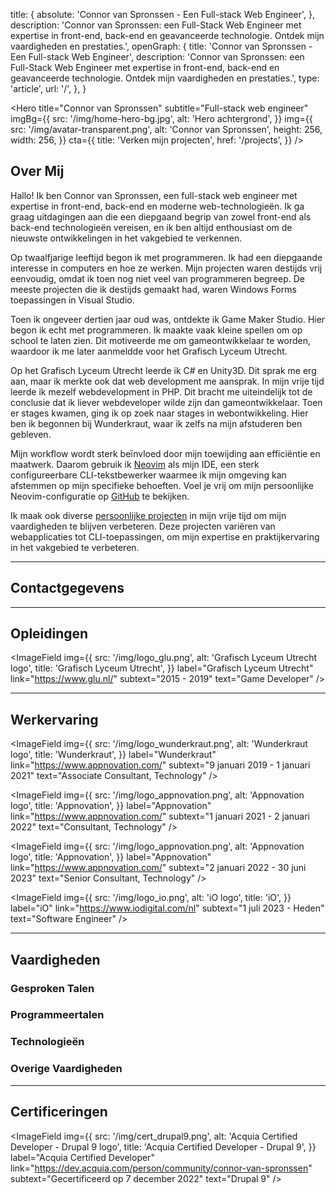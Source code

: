 
  title: {
    absolute: 'Connor van Spronssen - Een Full-stack Web Engineer',
  },
  description:
    'Connor van Spronssen: een Full-Stack Web Engineer met expertise in front-end, back-end en geavanceerde technologie. Ontdek mijn vaardigheden en prestaties.',
  openGraph: {
    title: 'Connor van Spronssen - Een Full-stack Web Engineer',
    description:
      'Connor van Spronssen: een Full-Stack Web Engineer met expertise in front-end, back-end en geavanceerde technologie. Ontdek mijn vaardigheden en prestaties.',
    type: 'article',
    url: '/',
  },
}

<Hero
  title="Connor van Spronssen"
  subtitle="Full-stack web engineer"
  imgBg={{
    src: '/img/home-hero-bg.jpg',
    alt: 'Hero achtergrond',
  }}
  img={{
    src: '/img/avatar-transparent.png',
    alt: 'Connor van Spronssen',
    height: 256,
    width: 256,
  }}
  cta={{
    title: 'Verken mijn projecten',
    href: '/projects',
  }}
/>

<ContentContainer>

## Over Mij

Hallo! Ik ben Connor van Spronssen, een full-stack web engineer met expertise in front-end, back-end en moderne web-technologieën.
Ik ga graag uitdagingen aan die een diepgaand begrip van zowel front-end als back-end technologieën vereisen,
en ik ben altijd enthousiast om de nieuwste ontwikkelingen in het vakgebied te verkennen.

Op twaalfjarige leeftijd begon ik met programmeren.
Ik had een diepgaande interesse in computers en hoe ze werken.
Mijn projecten waren destijds vrij eenvoudig, omdat ik toen nog niet veel van programmeren begreep.
De meeste projecten die ik destijds gemaakt had, waren Windows Forms toepassingen in Visual Studio.

Toen ik ongeveer dertien jaar oud was, ontdekte ik Game Maker Studio.
Hier begon ik echt met programmeren.
Ik maakte vaak kleine spellen om op school te laten zien.
Dit motiveerde me om gameontwikkelaar te worden, waardoor ik me later aanmeldde voor het Grafisch Lyceum Utrecht.

Op het Grafisch Lyceum Utrecht leerde ik C# en Unity3D.
Dit sprak me erg aan, maar ik merkte ook dat web development me aansprak.
In mijn vrije tijd leerde ik mezelf webdevelopment in PHP.
Dit bracht me uiteindelijk tot de conclusie dat ik liever webdeveloper wilde zijn dan gameontwikkelaar.
Toen er stages kwamen, ging ik op zoek naar stages in webontwikkeling.
Hier ben ik begonnen bij Wunderkraut, waar ik zelfs na mijn afstuderen ben gebleven.

Mijn workflow wordt sterk beïnvloed door mijn toewijding aan efficiëntie en maatwerk.
Daarom gebruik ik [Neovim](https://neovim.io/) als mijn IDE, een sterk configureerbare CLI-tekstbewerker waarmee ik mijn omgeving kan afstemmen op mijn specifieke behoeften.
Voel je vrij om mijn persoonlijke Neovim-configuratie op [GitHub](https://github.com/Dobefu/nvim-config) te bekijken.

Ik maak ook diverse [persoonlijke projecten](/projects) in mijn vrije tijd om mijn vaardigheden te blijven verbeteren.
Deze projecten variëren van webapplicaties tot CLI-toepassingen, om mijn expertise en praktijkervaring in het vakgebied te verbeteren.

---

## Contactgegevens

<div className="flex gap-4 max-md:flex-col">
  <Field icon={iconEmail} label="E-mail" value="info@dobefu.com" />
  <Field
    icon={iconBirthdayCake}
    label="Geboortedatum"
    value="18 september 1997"
  />
</div>

---

## Opleidingen

<div className="flex gap-4 max-md:flex-col">
  <ImageField
    img={{
      src: '/img/logo_lkc.png',
      alt: 'Leo Kannercollege logo',
      title: 'Leo Kannercollege',
    }}
    label="Leo Kannercollege"
    link="https://www.leokannercollege.nl/"
    subtext="2010 - 2014"
    text="Middelbaar onderwijs"
  />

  <ImageField
    img={{
      src: '/img/logo_glu.png',
      alt: 'Grafisch Lyceum Utrecht logo',
      title: 'Grafisch Lyceum Utrecht',
    }}
    label="Grafisch Lyceum Utrecht"
    link="https://www.glu.nl/"
    subtext="2015 - 2019"
    text="Game Developer"
  />
</div>

---

## Werkervaring

<ImageField
  img={{
    src: '/img/logo_wunderkraut.png',
    alt: 'Wunderkraut logo',
    title: 'Wunderkraut',
  }}
  label="Wunderkraut"
  link="https://www.appnovation.com/"
  subtext="9 januari 2019 - 1 januari 2021"
  text="Associate Consultant, Technology"
/>

<ImageField
  img={{
    src: '/img/logo_appnovation.png',
    alt: 'Appnovation logo',
    title: 'Appnovation',
  }}
  label="Appnovation"
  link="https://www.appnovation.com/"
  subtext="1 januari 2021 - 2 januari 2022"
  text="Consultant, Technology"
/>

<ImageField
  img={{
    src: '/img/logo_appnovation.png',
    alt: 'Appnovation logo',
    title: 'Appnovation',
  }}
  label="Appnovation"
  link="https://www.appnovation.com/"
  subtext="2 januari 2022 - 30 juni 2023"
  text="Senior Consultant, Technology"
/>

<ImageField
  img={{
    src: '/img/logo_io.png',
    alt: 'iO logo',
    title: 'iO',
  }}
  label="iO"
  link="https://www.iodigital.com/nl"
  subtext="1 juli 2023 - Heden"
  text="Software Engineer"
/>

---

## Vaardigheden

### Gesproken Talen

<ProgressBar label="Nederlands" percentage="90" />
<ProgressBar label="Engels" percentage="85" />

### Programmeertalen

<ProgressBar label="PHP" percentage="90" />
<ProgressBar label="Typescript" percentage="85" />
<ProgressBar label="JavaScript" percentage="85" />
<ProgressBar label="Go" percentage="75" />
<ProgressBar label="Bash" percentage="65" />
<ProgressBar label="C#" percentage="60" />

### Technologieën

<ProgressBar label="Drupal 8 / 9 / 10 / 11" percentage="90" />
<ProgressBar label="NextJS" percentage="90" />
<ProgressBar label="NuxtJS" percentage="85" />
<ProgressBar label="Drupal 7" percentage="75" />
<ProgressBar label="Unity3D" percentage="70" />
<ProgressBar label="Hugo" percentage="65" />

### Overige Vaardigheden

<ProgressBar label="CI / CD" percentage="90" />
<ProgressBar label="Linux" percentage="90" />
<ProgressBar label="Docker" percentage="85" />
<ProgressBar label="(Neo)Vim" percentage="80" />
<ProgressBar label="Networking" percentage="75" />
<ProgressBar label="Ansible" percentage="70" />

---

## Certificeringen

<ImageField
  img={{
    src: '/img/cert_drupal9.png',
    alt: 'Acquia Certified Developer - Drupal 9 logo',
    title: 'Acquia Certified Developer - Drupal 9',
  }}
  label="Acquia Certified Developer"
  link="https://dev.acquia.com/person/community/connor-van-spronssen"
  subtext="Gecertificeerd op 7 december 2022"
  text="Drupal 9"
/>

</ContentContainer>
